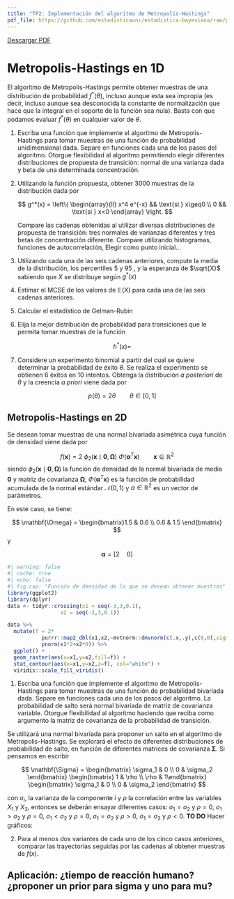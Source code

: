 ```yaml
---
title: "TP2: Implementación del algoritmo de Metropolis-Hastings"
pdf_file: https://github.com/estadisticaunr/estadistica-bayesiana/raw/pdf/trabajos_practicos/02_tp2.pdf
---
```


::: {.content-visible when-format="html"}
[Descargar PDF](%7B%7B%3C%20meta%20pdf_file%20%3E%7D%7D)
:::

# Metropolis-Hastings en 1D

El algoritmo de Metropolis-Hastings permite obtener muestras de una distribución de probabilidad $f^*(\theta)$, incluso aunque esta sea impropia (es decir, incluso aunque sea desconocida la constante de normalización que hace que la integral en el soporte de la función sea nula). Basta con que podamos evaluar $f^*(\theta)$ en cualquier valor de $\theta$.

1.  Escriba una función que implemente el algoritmo de Metropolis-Hastings para tomar muestras de una función de probabilidad unidimensional dada. Separe en funciones cada una de los pasos del algoritmo. Otorgue flexibilidad al algoritmo permitiendo elegir diferentes distribuciones de propuesta de transición: normal de una varianza dada y beta de una determinada concentración.

2.  Utilizando la función propuesta, obtener 3000 muestras de la distribución dada por

    $$
    g^*(x) = 
    \left\{
    \begin{array}{ll}
    x^4 e^{-x} && \text{si } x\geq0 \\
    0 && \text{si } x<0
    \end{array}
    \right.
    $$

    Compare las cadenas obtenidas al utilizar diversas distribuciones de propuesta de transición: tres normales de varianzas diferentes y tres betas de concentración diferente. Compare utilizando histogramas, funciones de autocorrelación, Elegir como punto inicial...

3.  Utilizando cada una de las seis cadenas anteriores, compute la media de la distribución, los percentiles 5 y 95 , y la esperanza de $\sqrt{X}$ sabiendo que $X$ se distribuye según $g^*(x)$

4.  Estimar el MCSE de los valores de $\mathbb{E}(X)$ para cada una de las seis cadenas anteriores.

5.  Calcular el estadístico de Gelman-Rubin

    <!--# https://bookdown.org/rdpeng/advstatcomp/monitoring-convergence.html -->

6.  Elija la mejor distribución de probabilidad para transiciones que le permita tomar muestras de la función

    $$
    h^*(x) = 
    $$

7.  Considere un experimento binomial a partir del cual se quiere determinar la probabilidad de éxito $\theta$. Se realiza el experimento se obtienen 6 éxitos en 10 intentos. Obtenga la distribución *a posteriori* de $\theta$ y la creencia *a priori* viene dada por

    $$
    p(\theta) = 2\theta\qquad \theta\in[0,1]
    $$

## Metropolis-Hastings en 2D

Se desean tomar muestras de una normal bivariada asimétrica cuya función de densidad viene dada por

$$
f(\mathbf{x}) = 2\ \phi_2(\mathbf{x}\mid\mathbf{0},\mathbf{\Omega})\ \Phi(\mathbf{\alpha}^T\mathbf{x}) \qquad \mathbf{x} \in \mathbb{R}^2
$$siendo $\phi_2(\mathbf{x}\mid\mathbf{0},\mathbf{\Omega})$ la función de densidad de la normal bivariada de media $\mathbf{0}$ y matriz de covarianza $\mathbf{\Omega}$, $\Phi(\mathbf{\alpha}^T\mathbf{x})$ es la función de probabilidad acumulada de la normal estándar $\mathcal{N}(0,1)$ y $\alpha\in\mathbb{R}^2$ es un vector de parámetros.

<!--# http://gregorygundersen.com/blog/2020/12/29/multivariate-skew-normal/ -->

En este caso, se tiene:

$$
\mathbf{\Omega} = \begin{bmatrix}1.5 & 0.6 \\ 0.6 & 1.5 \end{bmatrix}
$$ y

$$
\mathbf{\alpha} = [2\quad 0]
$$

```r
#| warning: false
#| cache: true
#| echo: false
#| fig.cap: "Función de densidad de la que se desean obtener muestras"
library(ggplot2)
library(dplyr)
data <- tidyr::crossing(x1 = seq(-3,3,0.1),
                 x2 = seq(-3,3,0.1))

data %>%
  mutate(f = 2*
           purrr::map2_dbl(x1,x2,~mvtnorm::dmvnorm(c(.x,.y),c(0,0),sigma=matrix(c(1.5,0.6,0.6,1.5),nrow = 2)))*
           pnorm(x1*2+x2*0)) %>%
  ggplot() + 
  geom_raster(aes(x=x1,y=x2,fill=f)) +
  stat_contour(aes(x=x1,y=x2,z=f), col="white") +
  viridis::scale_fill_viridis()
```

1.  Escriba una función que implemente el algoritmo de Metropolis-Hastings para tomar muestras de una función de probabilidad bivariada dada. Separe en funciones cada una de los pasos del algoritmo. La probabilidad de salto será normal bivariada de matriz de covarianza variable. Otorgue flexibilidad al algoritmo haciendo que reciba como argumento la matriz de covarianza de la probabilidad de transición.

Se utilizará una normal bivariada para proponer un salto en el algoritmo de Metropolis-Hastings. Se explorará el efecto de diferentes distribuciones de probabilidad de salto, en función de diferentes matrices de covarianza $\mathbf{\Sigma}$. Si pensamos en escribir

$$
\mathbf{\Sigma} = \begin{bmatrix} \sigma_1 & 0 \\ 0 & \sigma_2 \end{bmatrix} \begin{bmatrix} 1 & \rho \\ \rho & 1\end{bmatrix}  \begin{bmatrix} \sigma_1 & 0 \\ 0 & \sigma_2 \end{bmatrix}
$$

con $\sigma_i$, la varianza de la componente $i$ y $\rho$ la correlación entre las variables $X_1$ y $X_2$, entonces se deberán ensayar diferentes casos: $\sigma_1=\sigma_2$ y $\rho = 0$, $\sigma_1 > \sigma_2$ y $\rho=0$, $\sigma_1<\sigma_2$ y $\rho =0$, $\sigma_1=\sigma_2$ y $\rho > 0$, $\sigma_1=\sigma_2$ y $\rho < 0$. **TO DO** Hacer gráficos:

2.  Para al menos dos variantes de cada uno de los cinco casos anteriores, comparar las trayectorias seguidas por las cadenas al obtener muestras de $f(x)$.

## Aplicación: ¿tiempo de reacción humano? ¿proponer un prior para sigma y uno para mu?
